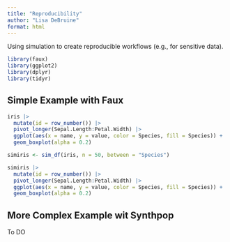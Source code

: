 ```yaml
---
title: "Reproducibility"
author: "Lisa DeBruine"
format: html
---
```


Using simulation to create reproducible workflows (e.g., for sensitive data). 

```r
library(faux)
library(ggplot2)
library(dplyr)
library(tidyr)
```

## Simple Example with Faux

```r
iris |>
  mutate(id = row_number()) |>
  pivot_longer(Sepal.Length:Petal.Width) |>
  ggplot(aes(x = name, y = value, color = Species, fill = Species)) +
  geom_boxplot(alpha = 0.2)
```


```r
simiris <- sim_df(iris, n = 50, between = "Species")
```

```r
simiris |>
  mutate(id = row_number()) |>
  pivot_longer(Sepal.Length:Petal.Width) |>
  ggplot(aes(x = name, y = value, color = Species, fill = Species)) +
  geom_boxplot(alpha = 0.2)
```

## More Complex Example wit Synthpop

To DO
